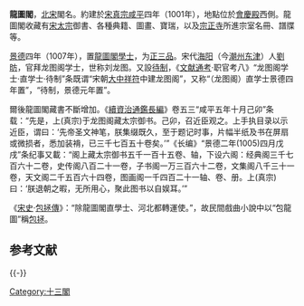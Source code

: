 '''龍圖閣'''，[[北宋|北宋]]閣名。約建於[[宋真宗|宋真宗]][[咸平|咸平]]四年（1001年），地點位於[[會慶殿|會慶殿]]西側。龍圖閣收藏有[[宋太宗|宋太宗]]御書、各種典籍、圖畫、寶瑞，以及[[宗正寺|宗正寺]]所進宗室名冊、譜牒等。

[[景德|景德]]四年（1007年），置[[龍圖閣學士|龍圖閣學士]]，为[[正三品|正三品]]。宋代[[海阳|海阳]]（今[[潮州|潮州]][[东津|东津]]）人[[劉昉_(宋朝)|劉昉]]，官拜龙图阁学士，世称刘龙图。又設[[待制|待制]]，《[[文献通考|文献通考]]·职官考八》“龙图阁学士·直学士·待制”条既谓“宋朝[[大中祥符|大中祥符]]中建龙图阁”，又称“（龙图阁）直学士景德四年置”，“待制，景德元年置”。

爾後龍圖閣藏書不斷增加。《[[續資治通鑑長編|續資治通鑑長編]]》卷五三“咸平五年十月己卯”条载：“先是，上(真宗)于龙图阁藏太宗御书。己卯，召近臣观之。上手执目录以示近臣，谓曰：‘先帝圣文神笔，朕集缀既久，至于题记时事，片幅半纸及书在屏扇或微损者，悉加装褙，已三千七百五十卷矣。’”《长编》“景德二年(1005)四月戊戌”条纪事又載：“阁上藏太宗御书五千一百十五卷、轴，下设六阁：经典阁三千七百六十二卷，史传阁八百二十一卷，子书阁一万三百六十二卷，文集阁八千三十一卷，天文阁二千五百六十四卷，图画阁一千四百二十一轴、卷、册。上(真宗)曰：‘朕退朝之暇，无所用心，聚此图书以自娱耳。’” 

《[[宋史|宋史]]·[[s:宋史/卷316#包拯|包拯傳]]》：“除龍圖閣直學士、河北都轉運使。”，故民間戲曲小說中以“包龍圖”稱[[包拯|包拯]]。

== 参考文献 ==
{{Reflist}}

{{-}}
{{宋代館閣}}

[[Category:十三閣|Category:十三閣]]